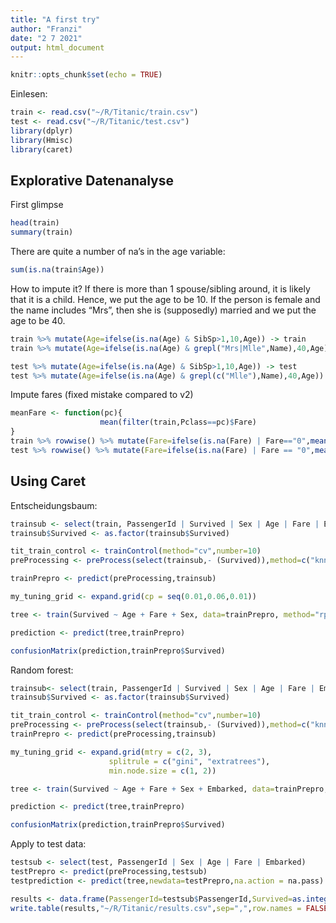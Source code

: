 ```yaml
---
title: "A first try"
author: "Franzi"
date: "2 7 2021"
output: html_document
---
```


```r
knitr::opts_chunk$set(echo = TRUE)
```

Einlesen:

```r
train <- read.csv("~/R/Titanic/train.csv")
test <- read.csv("~/R/Titanic/test.csv")
library(dplyr)
library(Hmisc)
library(caret)
```

## Explorative Datenanalyse

First glimpse

```r
head(train)
summary(train)
```

There are quite a number of na's in the age variable:

```r
sum(is.na(train$Age))
```

How to impute it? If there is more than 1 spouse/sibling around, it is likely that it is a child. Hence, we put the age to be 10. If the person is female and the name includes "Mrs", then she is (supposedly) married and we put the age to be 40.

```r
train %>% mutate(Age=ifelse(is.na(Age) & SibSp>1,10,Age)) -> train
train %>% mutate(Age=ifelse(is.na(Age) & grepl("Mrs|Mlle",Name),40,Age)) -> train

test %>% mutate(Age=ifelse(is.na(Age) & SibSp>1,10,Age)) -> test
test %>% mutate(Age=ifelse(is.na(Age) & grepl(c("Mlle"),Name),40,Age)) -> test

```

Impute fares (fixed mistake compared to v2)

```r

meanFare <- function(pc){
                    mean(filter(train,Pclass==pc)$Fare)
}
train %>% rowwise() %>% mutate(Fare=ifelse(is.na(Fare) | Fare=="0",meanFare(Pclass),Fare)) -> train
test %>% rowwise() %>% mutate(Fare=ifelse(is.na(Fare) | Fare == "0",meanFare(Pclass),Fare)) -> test 
```


## Using Caret

Entscheidungsbaum:

```r

trainsub <- select(train, PassengerId | Survived | Sex | Age | Fare | Embarked)
trainsub$Survived <- as.factor(trainsub$Survived)

tit_train_control <- trainControl(method="cv",number=10)
preProcessing <- preProcess(select(trainsub,- (Survived)),method=c("knnImpute"))

trainPrepro <- predict(preProcessing,trainsub)

my_tuning_grid <- expand.grid(cp = seq(0.01,0.06,0.01))

tree <- train(Survived ~ Age + Fare + Sex, data=trainPrepro, method="rpart",trControl=tit_train_control, tuneGrid=my_tuning_grid)

prediction <- predict(tree,trainPrepro)

confusionMatrix(prediction,trainPrepro$Survived)

```


Random forest:

```r

trainsub<- select(train, PassengerId | Survived | Sex | Age | Fare | Embarked)
trainsub$Survived <- as.factor(trainsub$Survived)

tit_train_control <- trainControl(method="cv",number=10)
preProcessing <- preProcess(select(trainsub,- (Survived)),method=c("knnImpute"))
trainPrepro <- predict(preProcessing,trainsub)

my_tuning_grid <- expand.grid(mtry = c(2, 3),
                      splitrule = c("gini", "extratrees"),
                      min.node.size = c(1, 2))

tree <- train(Survived ~ Age + Fare + Sex + Embarked, data=trainPrepro, method="ranger",trControl=tit_train_control, tuneGrid=my_tuning_grid)

prediction <- predict(tree,trainPrepro)

confusionMatrix(prediction,trainPrepro$Survived)

```

Apply to test data:

```r
testsub <- select(test, PassengerId | Sex | Age | Fare | Embarked)
testPrepro <- predict(preProcessing,testsub)
testprediction <- predict(tree,newdata=testPrepro,na.action = na.pass)

results <- data.frame(PassengerId=testsub$PassengerId,Survived=as.integer(as.character(testprediction)))
write.table(results,"~/R/Titanic/results.csv",sep=",",row.names = FALSE)

```
